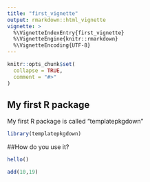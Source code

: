 ```yaml
---
title: "first_vignette"
output: rmarkdown::html_vignette
vignette: >
  %\VignetteIndexEntry{first_vignette}
  %\VignetteEngine{knitr::rmarkdown}
  %\VignetteEncoding{UTF-8}
---
```


```r
knitr::opts_chunk$set(
  collapse = TRUE,
  comment = "#>"
)
```

## My first R package

My first R package is called "templatepkgdown"

```r
library(templatepkgdown)
```

##How do you use it?

```r
hello()
```


```r
add(10,19)
```
